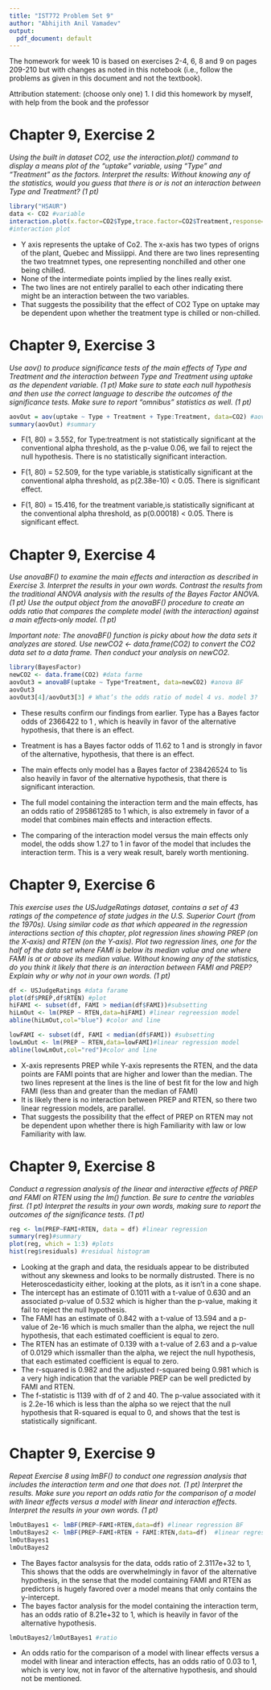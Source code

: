 ---
title: "IST772 Problem Set 9"
author: "Abhijith Anil Vamadev"
output:
  pdf_document: default
---

The homework for week 10 is based on exercises 2-4, 6, 8 and 9 on pages 209-210 but with changes as noted in this notebook (i.e., follow the problems as given in this document and not the textbook). 

Attribution statement: (choose only one)
1. I did this homework by myself, with help from the book and the professor

# Chapter 9, Exercise 2

_Using the built in dataset CO2, use the interaction.plot() command to display a means plot of the “uptake” variable, using “Type” and “Treatment” as the factors. Interpret the results: Without knowing any of the statistics, would you guess that there is or is not an interaction between Type and Treatment? (1 pt)_
```{r}
library("HSAUR")
data <- CO2 #variable
interaction.plot(x.factor=CO2$Type,trace.factor=CO2$Treatment,response=CO2$uptake)
#interaction plot
```
* Y axis represents the uptake of Co2. The x-axis has two types of origns of the plant, Quebec and Missiippi. And there are two lines representing the two treatmnet types, one representing nonchilled and other one being chilled. 
* None of the intermediate points implied by the lines really exist.
* The two lines are not entirely parallel to each other indicating there might be an 
interaction between the two variables. 
* That suggests the possibility that the effect of CO2 Type on uptake may be dependent upon
whether the treatment type is chilled or non-chilled.

# Chapter 9, Exercise 3

_Use aov() to produce significance tests of the main effects of Type and Treatment and the interaction between Type and Treatment using uptake as the dependent variable. (1 pt) Make sure to state each null hypothesis and then use the correct language to describe the outcomes of the significance tests. Make sure to report “omnibus” statistics as well. (1 pt)_
```{r}
aovOut = aov(uptake ~ Type + Treatment + Type:Treatment, data=CO2) #aov
summary(aovOut) #summary
```
* F(1, 80) = 3.552, for Type:treatment is not statistically significant at the conventional alpha threshold, as the p-value 0.06, we fail to reject the null hypothesis. There is no statistically significant interaction. 

* F(1, 80) = 52.509, for the type variable,is statistically significant at the conventional alpha threshold, as p(2.38e-10) < 0.05. There is significant effect.  

* F(1, 80) =  15.416, for the treatment variable,is statistically significant at the conventional alpha threshold, as p(0.00018) < 0.05. There is significant effect.   

# Chapter 9, Exercise 4

_Use anovaBF() to examine the main effects and interaction as described in Exercise 3. Interpret the results in your own words. Contrast the results from the traditional ANOVA analysis with the results of the Bayes Factor ANOVA. (1 pt) Use the output object from the anovaBF() procedure to create an odds ratio that compares the complete model (with the interaction) against a main effects‐only model. (1 pt) _

_Important note: The anovaBF() function is picky about how the data sets it analyzes are stored. Use newCO2 <- data.frame(CO2) to convert the CO2 data set to a data frame. Then conduct your analysis on newCO2. _

```{r}
library(BayesFactor)
newCO2 <- data.frame(CO2) #data farme
aovOut3 = anovaBF(uptake ~ Type*Treatment, data=newCO2) #anova BF
aovOut3 
aovOut3[4]/aovOut3[3] # What’s the odds ratio of model 4 vs. model 3?
```
* These results confirm our findings from earlier. Type has a Bayes factor odds of 2366422 to 1 , which is heavily in favor of the alternative hypothesis, that there is an effect.

* Treatment is has a Bayes factor odds of 11.62 to 1 and is strongly in favor of the alternative, hypothesis, that there is an effect.

* The main effects only model has a Bayes factor of 238426524 to 1is also heavily in favor
of the alternative hypothesis, that there is significant interaction. 

* The full model containing the interaction term and the main effects, has an odds ratio of 295861285  to 1 which, is also extremely in favor of a model that combines main effects and
interaction effects. 

* The comparing of the interaction model versus the main effects only model, the 
odds show 1.27 to 1 in favor of the model that includes the interaction term. This is a 
very weak result, barely worth mentioning. 

# Chapter 9, Exercise 6

_This exercise uses the USJudgeRatings dataset, contains a set of 43 ratings of the competence of state judges in the U.S. Superior Court (from the 1970s). Using similar code as that which appeared in the regression interactions section of this chapter, plot regression lines showing PREP (on the X‐axis) and RTEN (on the Y‐axis). Plot two regression lines, one for the half of the data set where FAMI is below its median value and one where FAMI is at or above its median value. Without knowing any of the statistics, do you think it likely that there is an interaction between FAMI and PREP? Explain why or why not in your own words. (1 pt)_
```{r}
df <- USJudgeRatings #data farame
plot(df$PREP,df$RTEN) #plot
hiFAMI <- subset(df, FAMI > median(df$FAMI))#subsetting
hiLmOut <- lm(PREP ~ RTEN,data=hiFAMI) #linear regreession model
abline(hiLmOut,col="blue") #color and line

lowFAMI <- subset(df, FAMI < median(df$FAMI)) #subsetting
lowLmOut <- lm(PREP ~ RTEN,data=lowFAMI)#linear regression model
abline(lowLmOut,col="red")#color and line

```
* X-axis represents PREP while Y-axis represents the RTEN, and the data points 
are FAMI points that are higher and lower than the median. The two lines represent
at the lines is the line of best fit for the low and high FAMI (less than and greater
than the median of FAMI)
* It is likely there is no interaction between PREP and RTEN, so there two linear regression models, are parallel.
* That suggests the possibility that the effect of PREP on RTEN may not be dependent upon
whether there is high Familiarity with law or low Familiarity with law.


# Chapter 9, Exercise 8

_Conduct a regression analysis of the linear and interactive effects of PREP and FAMI on RTEN using the lm() function. Be sure to centre the variables first. (1 pt) Interpret the results in your own words, making sure to report the outcomes of the significance tests. (1 pt)_
```{r}
reg <- lm(PREP~FAMI+RTEN, data = df) #linear regression
summary(reg)#summary
plot(reg, which = 1:3) #plots
hist(reg$residuals) #residual histogram
```
* Looking at the graph and data, the residuals appear to be distributed without any
skewness and looks to be normally distrusted. There is no Heteroscedasticity either,
looking at the plots, as it isn't in a cone shape. 
* The intercept has an estimate of 0.1011 with a t-value of 0.630 and an associated 
p-value of 0.532 which is higher than the p-value, making it fail to reject the
null hypothesis. 
* The FAMI has an estimate of 0.842 with a t-value of 13.594 and a p-value of 
2e-16 which is much smaller than the alpha, we reject the null hypothesis, that each estimated coefficient is equal to zero.
* The RTEN has an estimate of 0.139 with a t-value of 2.63 and a p-value of 
0.0129 which issmaller than the alpha, we reject the null hypothesis, that each estimated coefficient is equal to zero.
* The r-squared is 0.982 and the adjusted r-squared being 0.981 which is a very high indication that the variable PREP can be well predicted by FAMI and RTEN.
* The f-statistic is 1139 with df of 2 and 40. The p-value associated with it is 2.2e-16 which is less than the alpha so we reject that the null hypothesis that R-squared is equal to 0, and shows that the test is statistically significant. 

 


# Chapter 9, Exercise 9

_Repeat Exercise 8 using lmBF() to conduct one regression analysis that includes the interaction term and one that does not. (1 pt) Interpret the results. Make sure you report an odds ratio for the comparison of a model with linear effects versus a model with linear and interaction effects. Interpret the results in your own words. (1 pt)_

```{r}
lmOutBayes1 <- lmBF(PREP~FAMI+RTEN,data=df) #linear regression BF
lmOutBayes2 <- lmBF(PREP~FAMI+RTEN + FAMI:RTEN,data=df)  #linear regresion BF
lmOutBayes1
lmOutBayes2
```
* The Bayes factor analsysis for the data, odds ratio of 2.3117e+32 to 1,
This shows that the odds are overwhelmingly in favor of the alternative hypothesis, in the sense that the model containing FAMI and RTEN as predictors is hugely favored over a model means that only contains the y-intercept.
* The bayes factor analysis for the model containing the interaction term, has an 
odds ratio of 8.21e+32 to 1, which is heavily in favor of the alternative hypothesis.
```{r}
lmOutBayes2/lmOutBayes1 #ratio
```
* An odds ratio for the comparison of a model with linear effects versus a model with linear and interaction effects, has an odds ratio of 0.03 to 1, which is very low,
not in favor of the alternative hypothesis, and should not be mentioned.    
